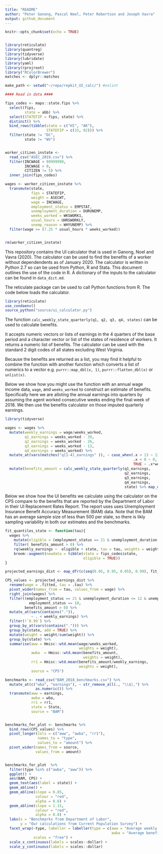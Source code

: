 ```yaml
---
title: "README"
author: "Peter Ganong, Pascal Noel, Peter Robertson and Joseph Vavra"
output: github_document
---
```


```r
knitr::opts_chunk$set(echo = TRUE)


library(reticulate)
library(quantreg)
library(tidyverse)
library(lubridate)
library(yaml)
library(rprojroot)
library("RColorBrewer")
matches <- dplyr::matches

make_path <- setwd("~/repo/repkit_UI_calc/") #nolint

#### Read in data ####

fips_codes <- maps::state.fips %>%
  select(fips,
         state = abb) %>%
  select(STATEFIP = fips, state) %>%
  distinct() %>%
  bind_rows(tibble(state = c("HI", "AK"),
                   STATEFIP = c(15, 02))) %>%
  filter(state != "DC",
         state != "WV")


worker_citizen_instate <-
  read_csv("ASEC_2019.csv") %>%
  filter(INCWAGE < 99999998,
         INCWAGE > 0,
         CITIZEN != 5) %>%
  inner_join(fips_codes)

wages <- worker_citizen_instate %>%
  transmute(state,
            fips = STATEFIP,
            weight = ASECWT,
            wage = INCWAGE,
            employment_status = EMPSTAT,
            unemployment_duration = DURUNEMP,
            weeks_worked = WKSWORK1,
            usual_hours = UHRSWORKLY,
            unemp_reason = WHYUNEMP) %>%
  filter(wage >= (7.25 * usual_hours * weeks_worked))


rm(worker_citizen_instate)
```


This repository contains the UI calculator that is used in Ganong, Noel and Vavra (2020). The calculator can be used to find the benefits of a worker without dependendents as of January 2020. The calculator is written in Python 2.7 so can be used from Python, R and Stata. This document outlines the use of the code in R. A dictionary of the inputs to the calculator can be found in `data_dict.md`.

The reticulate package can be used to call Python functions from R. The code below loads the calculator.


```r
library(reticulate)
use_condaenv()
source_python("source/ui_calculator.py")
```

The function `calc_weekly_state_quarterly(q1, q2, q3, q4, states)` can be used to calculate benefits.

It accepts numeric vectors or lists of earnings in the 4 quarters of the base period and a character vector or list of the states of residence of workers. It returns a numeric list of benefits. The calculator can be used with the standard 2 digit codes of all states excluding West Virginia. 

Because the benefits are returned as a list, you may find it helpful to combine the function with another function which converts a list of numerics to a vector e.g. `purrr::map_dbl(x, 1)`, `purrr::flatten_dbl(x)` or `unlist(x)`.

Below we show how you might use the function with an annual wage income data, `wage`, and `weeks_worked` to construct an estimate of benefits. Specifically here we are alloting the annual earnings into quarters by assuming the agent worked consecutive weeks ending the final week of 2018. We then use the benefits calculator on those imputed quarterly earnings. 


```r
library(tidyverse)

wages <- wages %>%
  mutate(weekly_earnings = wage/weeks_worked,
         q1_earnings = weeks_worked - 39,
         q2_earnings = weeks_worked - 26,
         q3_earnings = weeks_worked - 13,
         q4_earnings = weeks_worked) %>%  
  mutate_at(vars(matches("q[1-4]_earnings" )), ~ case_when(.x > 13 ~ 13*weekly_earnings,
                                                           .x < 0 ~ 0,
                                                           TRUE ~ .x*weekly_earnings)) %>%
  mutate(benefits_amount = calc_weekly_state_quarterly(q1_earnings,
                                                       q2_earnings,
                                                       q3_earnings,
                                                       q4_earnings,
                                                       state) %>% map_dbl(1))
```

Below we show how the UI benefits we calculate using the calculator on the CPS compare to the benefits that are reported by the Department of Labor in their UI Replacement Rates Report. The report uses uses Unemployment Insurance Benefit Accuracy Measurement (BAM) data. Note that the BAM has an average sample size of less than 500 per state, so there is likly sampling variability in both our estimates and the benchmarks. 

```r
fit_quantiles_state <- function(tau){
  wages %>%
    mutate(eligible = (employment_status == 21 & unemployment_duration <= 12 & unemp_reason %in% c(1, 2))) %>%
    filter( benefits_amount > 0) %>%
    rq(weekly_earnings ~  eligible + state, tau = tau, weights = weight, data = . ) %>%
    broom::augment(newdata = tibble(state = fips_codes$state,
                                    eligible = TRUE))
}

projected_earnings_dist <- map_dfr(c(seq(0.05, 0.95, 0.05), 0.99), fit_quantiles_state)

CPS_values <- projected_earnings_dist %>%
  rename(wage = .fitted, tau = .tau) %>%
  pivot_wider(names_from = tau, values_from = wage) %>%
  right_join(wages) %>%
  filter((employment_status == 21 & unemployment_duration <= 12 & unemp_reason %in% c(1, 2)) |
           employment_status == 10,
         benefits_amount > 0) %>%
  mutate_at(vars(contains(".")),
            ~ . < weekly_earnings) %>%
  filter(!`0.99`) %>%
  group_by_at(vars(contains("."))) %>%
  group_by(state, add = TRUE) %>%
  mutate(weight = weight/sum(weight)) %>%
  group_by(state) %>%
  summarise(aww = Hmisc::wtd.mean(wage/weeks_worked,
                                  weights = weight),
            awba  = Hmisc::wtd.mean(benefits_amount,
                                    weights = weight),
            rr1 = Hmisc::wtd.mean(benefits_amount/weekly_earnings,
                                  weights = weight),
            source = "CPS")

benchmarks <- read_csv("BAM_2018_benchmarks.csv") %>%
  mutate_at(c("wba", "earnings"), ~ str_remove_all(., "\\$|,") %>%
              as.numeric()) %>%
  transmute(aww = earnings,
            awba = wba,
            rr1 = rr1,
            state = State,
            source = "BAM")


benchmarks_for_plot <- benchmarks %>%
  bind_rows(CPS_values) %>%
  pivot_longer(cols = c("aww", "awba", "rr1"),
               names_to = "type",
               values_to = "amount") %>%
  pivot_wider(names_from = source,
              values_from = amount)


benchmarks_for_plot  %>%
  filter(type %in% c("awba", "aww")) %>%
  ggplot() +
  aes(BAM, CPS) +
  geom_text(aes(label = state)) +
  geom_abline() +
  geom_abline(slope = 0.85,
              colour = "red",
              alpha = 0.8) +
  geom_abline(slope = 1.15,
              colour = "red",
              alpha = 0.8) +
  labs(x = "Benchmarks from Department of Labor",
       y = "Our calculations from Current Population Survey") +
  facet_wrap(~type, labeller = labeller(type = c(aww = "Average weekly wage",
                                                 awba = "Average benefit amount")),
             scales = "free") +
  scale_x_continuous(labels = scales::dollar) +
  scale_y_continuous(labels = scales::dollar)

```
